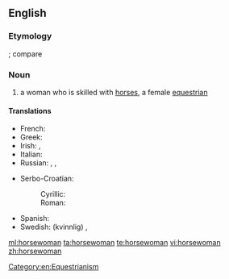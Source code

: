 ==English==

===Etymology===
{{compound|horse|woman}}; compare {{term|horseman}}

===Noun===
{{en-noun|horsewomen}}

# a woman who is skilled with [[horse]]s, a female [[equestrian]]

====Translations====
{{trans-top|a female equestrian}}
* French: {{t+|fr|écuyère|f}}
* Greek: {{t-|el|αναβάτρια|f|tr=anavátria|sc=Grek}}
* Irish: {{t-|ga|baneachlach|m}}, {{t-|ga|banmharcach|m}}
* Italian: {{t-|it|amazzone|f}}
* Russian: {{t+|ru|всадница|f|tr=vsádnica|sc=Cyrl}}, {{t+|ru|наездница|f|tr=najézdnica|sc=Cyrl}}, {{t+|ru|амазонка|f|tr=amazónka|alt=амазо́нка|sc=Cyrl}}
{{trans-mid}}
* Serbo-Croatian:
*: Cyrillic: {{t-|sh|jahàčica|f|sc=Cyrl}}
*: Roman: {{t-|sh|јаха̀чица|f}}
* Spanish: {{t+|es|jinete|m|f}}
* Swedish: (kvinnlig) {{t+|sv|ryttare|c}}, {{t+|sv|ryttarinna|f}}
{{trans-bottom}}

[[Category:en:Equestrianism]]

[[ml:horsewoman]]
[[ta:horsewoman]]
[[te:horsewoman]]
[[vi:horsewoman]]
[[zh:horsewoman]]